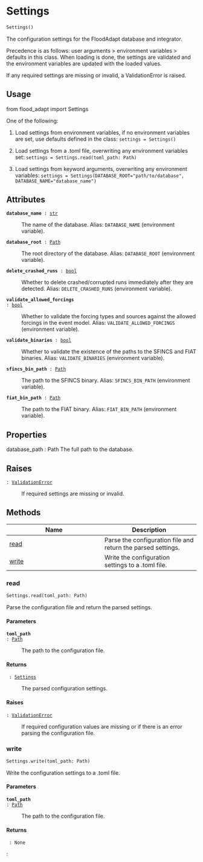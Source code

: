 # Settings { #flood_adapt.Settings }

```python
Settings()
```

The configuration settings for the FloodAdapt database and integrator.

Precedence is as follows: user arguments > environment variables > defaults in this class.
When loading is done, the settings are validated and the environment variables are updated with the loaded values.

If any required settings are missing or invalid, a ValidationError is raised.

## Usage {.doc-section .doc-section-usage}

from flood_adapt import Settings

One of the following:

1) Load settings from environment variables, if no environment variables are set, use defaults defined in the class:
    `settings = Settings()`

2) Load settings from a .toml file, overwriting any environment variables set:
    `settings = Settings.read(toml_path: Path)`

3) Load settings from keyword arguments, overwriting any environment variables:
    `settings = Settings(DATABASE_ROOT="path/to/database", DATABASE_NAME="database_name")`

## Attributes {.doc-section .doc-section-attributes}

<code>[**database_name**]{.parameter-name} [:]{.parameter-annotation-sep} [[str](`str`)]{.parameter-annotation}</code>

:   The name of the database. Alias: `DATABASE_NAME` (environment variable).

<code>[**database_root**]{.parameter-name} [:]{.parameter-annotation-sep} [[Path](`pathlib.Path`)]{.parameter-annotation}</code>

:   The root directory of the database. Alias: `DATABASE_ROOT` (environment variable).

<code>[**delete_crashed_runs**]{.parameter-name} [:]{.parameter-annotation-sep} [[bool](`bool`)]{.parameter-annotation}</code>

:   Whether to delete crashed/corrupted runs immediately after they are detected. Alias: `DELETE_CRASHED_RUNS` (environment variable).

<code>[**validate_allowed_forcings**]{.parameter-name} [:]{.parameter-annotation-sep} [[bool](`bool`)]{.parameter-annotation}</code>

:   Whether to validate the forcing types and sources against the allowed forcings in the event model. Alias: `VALIDATE_ALLOWED_FORCINGS` (environment variable).

<code>[**validate_binaries**]{.parameter-name} [:]{.parameter-annotation-sep} [[bool](`bool`)]{.parameter-annotation}</code>

:   Whether to validate the existence of the paths to the SFINCS and FIAT binaries. Alias: `VALIDATE_BINARIES` (environment variable).

<code>[**sfincs_bin_path**]{.parameter-name} [:]{.parameter-annotation-sep} [[Path](`pathlib.Path`)]{.parameter-annotation}</code>

:   The path to the SFINCS binary. Alias: `SFINCS_BIN_PATH` (environment variable).

<code>[**fiat_bin_path**]{.parameter-name} [:]{.parameter-annotation-sep} [[Path](`pathlib.Path`)]{.parameter-annotation}</code>

:   The path to the FIAT binary. Alias: `FIAT_BIN_PATH` (environment variable).

## Properties {.doc-section .doc-section-properties}

database_path : Path
    The full path to the database.

## Raises {.doc-section .doc-section-raises}

<code>[:]{.parameter-annotation-sep} [[ValidationError](`ValidationError`)]{.parameter-annotation}</code>

:   If required settings are missing or invalid.

## Methods

| Name | Description |
| --- | --- |
| [read](#flood_adapt.Settings.read) | Parse the configuration file and return the parsed settings. |
| [write](#flood_adapt.Settings.write) | Write the configuration settings to a .toml file. |

### read { #flood_adapt.Settings.read }

```python
Settings.read(toml_path: Path)
```

Parse the configuration file and return the parsed settings.

#### Parameters {.doc-section .doc-section-parameters}

<code>[**toml_path**]{.parameter-name} [:]{.parameter-annotation-sep} [[Path](`pathlib.Path`)]{.parameter-annotation}</code>

:   The path to the configuration file.

#### Returns {.doc-section .doc-section-returns}

<code>[]{.parameter-name} [:]{.parameter-annotation-sep} [[Settings](`flood_adapt.config.config.Settings`)]{.parameter-annotation}</code>

:   The parsed configuration settings.

#### Raises {.doc-section .doc-section-raises}

<code>[:]{.parameter-annotation-sep} [[ValidationError](`ValidationError`)]{.parameter-annotation}</code>

:   If required configuration values are missing or if there is an error parsing the configuration file.

### write { #flood_adapt.Settings.write }

```python
Settings.write(toml_path: Path)
```

Write the configuration settings to a .toml file.

#### Parameters {.doc-section .doc-section-parameters}

<code>[**toml_path**]{.parameter-name} [:]{.parameter-annotation-sep} [[Path](`pathlib.Path`)]{.parameter-annotation}</code>

:   The path to the configuration file.

#### Returns {.doc-section .doc-section-returns}

<code>[]{.parameter-name} [:]{.parameter-annotation-sep} [None]{.parameter-annotation}</code>

:
